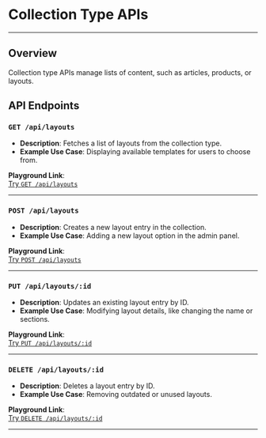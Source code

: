 
# Collection Type APIs  
---
## Overview  
Collection type APIs manage lists of content, such as articles, products, or layouts.  


## API Endpoints  

### `GET /api/layouts`  
- **Description**: Fetches a list of layouts from the collection type.  
- **Example Use Case**: Displaying available templates for users to choose from.  

**Playground Link**:  
[Try `GET /api/layouts`](https://your-live-api-link.com/layouts)  

---

### `POST /api/layouts`  
- **Description**: Creates a new layout entry in the collection.  
- **Example Use Case**: Adding a new layout option in the admin panel.  

**Playground Link**:  
[Try `POST /api/layouts`](https://your-live-api-link.com/layouts-post)  

---

### `PUT /api/layouts/:id`  
- **Description**: Updates an existing layout entry by ID.  
- **Example Use Case**: Modifying layout details, like changing the name or sections.  

**Playground Link**:  
[Try `PUT /api/layouts/:id`](https://your-live-api-link.com/layouts-put)  

---

### `DELETE /api/layouts/:id`  
- **Description**: Deletes a layout entry by ID.  
- **Example Use Case**: Removing outdated or unused layouts.  

**Playground Link**:  
[Try `DELETE /api/layouts/:id`](https://your-live-api-link.com/layouts-delete)  


---
